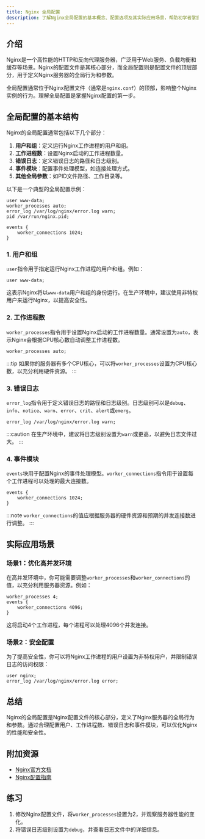 ```yaml
---
title: Nginx 全局配置
description: 了解Nginx全局配置的基本概念、配置选项及其实际应用场景，帮助初学者掌握Nginx的核心配置。
---
```


## 介绍

Nginx是一个高性能的HTTP和反向代理服务器，广泛用于Web服务、负载均衡和缓存等场景。Nginx的配置文件是其核心部分，而全局配置则是配置文件的顶层部分，用于定义Nginx服务器的全局行为和参数。

全局配置通常位于Nginx配置文件（通常是`nginx.conf`）的顶部，影响整个Nginx实例的行为。理解全局配置是掌握Nginx配置的第一步。

## 全局配置的基本结构

Nginx的全局配置通常包括以下几个部分：

1. **用户和组**：定义运行Nginx工作进程的用户和组。
2. **工作进程数**：设置Nginx启动的工作进程数量。
3. **错误日志**：定义错误日志的路径和日志级别。
4. **事件模块**：配置事件处理模型，如连接处理方式。
5. **其他全局参数**：如PID文件路径、工作目录等。

以下是一个典型的全局配置示例：

```nginx
user www-data;
worker_processes auto;
error_log /var/log/nginx/error.log warn;
pid /var/run/nginx.pid;

events {
    worker_connections 1024;
}
```

### 1. 用户和组

`user`指令用于指定运行Nginx工作进程的用户和组。例如：

```nginx
user www-data;
```

这表示Nginx将以`www-data`用户和组的身份运行。在生产环境中，建议使用非特权用户来运行Nginx，以提高安全性。

### 2. 工作进程数

`worker_processes`指令用于设置Nginx启动的工作进程数量。通常设置为`auto`，表示Nginx会根据CPU核心数自动调整工作进程数。

```nginx
worker_processes auto;
```

:::tip
如果你的服务器有多个CPU核心，可以将`worker_processes`设置为CPU核心数，以充分利用硬件资源。
:::

### 3. 错误日志

`error_log`指令用于定义错误日志的路径和日志级别。日志级别可以是`debug`、`info`、`notice`、`warn`、`error`、`crit`、`alert`或`emerg`。

```nginx
error_log /var/log/nginx/error.log warn;
```

:::caution
在生产环境中，建议将日志级别设置为`warn`或更高，以避免日志文件过大。
:::

### 4. 事件模块

`events`块用于配置Nginx的事件处理模型。`worker_connections`指令用于设置每个工作进程可以处理的最大连接数。

```nginx
events {
    worker_connections 1024;
}
```

:::note
`worker_connections`的值应根据服务器的硬件资源和预期的并发连接数进行调整。
:::

## 实际应用场景

### 场景1：优化高并发环境

在高并发环境中，你可能需要调整`worker_processes`和`worker_connections`的值，以充分利用服务器资源。例如：

```nginx
worker_processes 4;
events {
    worker_connections 4096;
}
```

这将启动4个工作进程，每个进程可以处理4096个并发连接。

### 场景2：安全配置

为了提高安全性，你可以将Nginx工作进程的用户设置为非特权用户，并限制错误日志的访问权限：

```nginx
user nginx;
error_log /var/log/nginx/error.log error;
```

## 总结

Nginx的全局配置是Nginx配置文件的核心部分，定义了Nginx服务器的全局行为和参数。通过合理配置用户、工作进程数、错误日志和事件模块，可以优化Nginx的性能和安全性。

## 附加资源

- [Nginx官方文档](https://nginx.org/en/docs/)
- [Nginx配置指南](https://www.nginx.com/resources/wiki/start/topics/examples/full/)

## 练习

1. 修改Nginx配置文件，将`worker_processes`设置为2，并观察服务器性能的变化。
2. 将错误日志级别设置为`debug`，并查看日志文件中的详细信息。
